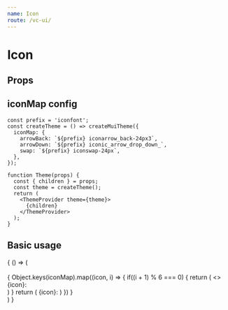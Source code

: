 ```yaml
--- 
name: Icon
route: /vc-ui/
--- 
```



# Icon

## Props

<Props of={Icon} />

## iconMap config

```
const prefix = 'iconfont';
const createTheme = () => createMuiTheme({
  iconMap: {
    arrowBack: `${prefix} iconarrow_back-24px3`,
    arrowDown: `${prefix} iconic_arrow_drop_down_`,
    swap: `${prefix} iconswap-24px`,
  },
});

function Theme(props) {
  const { children } = props;
  const theme = createTheme();
  return (
    <ThemeProvider theme={theme}>
      {children}
    </ThemeProvider>
  );
}
```

## Basic usage 

<Playground>
  {
    () => (
      <div>
        <Icon className="iconfont iconic_search_px" />
        <br/>
       {
         Object.keys(iconMap).map((icon, i) => {
           if((i + 1) % 6 === 0) {
             return (
               <>
                {icon}: <Icon key={icon} name={icon} />
                <br/>
               </>
             )
           }
           return (
             <span style={{ display: 'inline-block', width: '200px' }}>{icon}: <Icon key={icon} name={icon} /></span>
           )
         })
       }
      </div>
    )
  }
</Playground>


